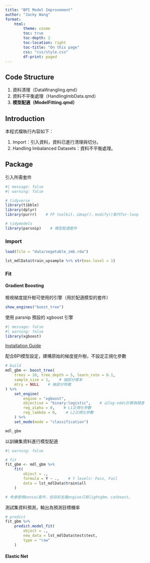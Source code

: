 ```yaml
---
title: "BPI Model Improvement"
author: "Jacky Wang"
format:
    html:
        theme: cosmo
        toc: true
        toc-depth: 2
        toc-location: right
        toc-title: "On this page"
        css: "css/style.css"
        df-print: paged
---
```




## Code Structure

1. 資料清理（DataWrangling.qmd）
2. 資料不平衡處理（HandlingImbData.qmd）
2. **模型配適（ModelFitting.qmd）**



## Introduction

本程式檔執行內容如下：

1. Import：引入資料，資料已進行清理與切分。
2. Handling Imbalanced Datasets：資料不平衡處理。



## Package

引入所需套件
```r
#| message: false
#| warning: false

# tidyverse
library(tibble)
library(dplyr)
library(purrr)    # FP toolkit，以map()、modify()取代for-loop

# tidymodels
library(parsnip)    # 模型配適套件

```



### Import

```r
load(file = "data/vegetable_imb.rda")
```

```r
lst_mdlData$train_upsample %>% str(max.level = 1)
```



### Fit

#### Gradient Boosting

檢視梯度提升樹可使用的引擎（用於配適模型的套件）
```r
show_engines("boost_tree")
```

使用 parsnip 預設的 xgboost 引擎
```r
#| message: false
#| warning: false
library(xgboost)
```
[Installation Guide](https://xgboost.readthedocs.io/en/stable/install.html#r)

配合BPI模型設定，建構原始的梯度提升樹，不設定正規化參數
```r

# build
mdl_gbm <- boost_tree(
    trees = 10, tree_depth = 5, learn_rate = 0.1, 
    sample_size = 1,    # 抽部分樣本
    mtry = NULL    # 抽部分特徵
) %>% 
    set_engine(
        engine = "xgboost", 
        objective = "binary:logistic",    # 以log-odds計算偽殘差
        reg_alpha = 0,    # L1正規化參數
        reg_lambda = 0,    # L2正規化參數
    ) %>% 
    set_mode(mode = "classification")

mdl_gbm
```

以訓練集資料進行模型配適
```r
#| warning: false

# fit
fit_gbm <- mdl_gbm %>% 
    fit(
        object = ., 
        formula = Y ~ .,    # Y levels: Pass, Fail
        data = lst_mdlData$train$all
    )

# 考慮使用bonsai套件，但目前支援engine只有lightgbm、catboost。
```

測試集資料預測，輸出為預測目標機率
```r

# predict
fit_gbm %>% 
    predict.model_fit(
        object = ., 
        new_data = lst_mdlData$test$test, 
        type = "raw"
    )

```

#### Elastic Net








